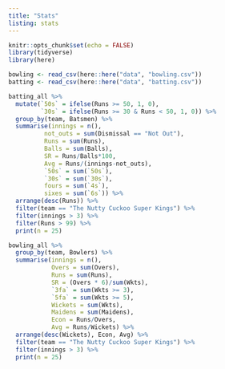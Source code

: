 ```yaml
---
title: "Stats"
listing: stats
---
```


```r
knitr::opts_chunk$set(echo = FALSE)
library(tidyverse)
library(here)

```

```r

bowling <- read_csv(here::here("data", "bowling.csv"))
batting <- read_csv(here::here("data", "batting.csv"))
```

```r
batting_all %>%
  mutate(`50s` = ifelse(Runs >= 50, 1, 0),
         `30s` = ifelse(Runs >= 30 & Runs < 50, 1, 0)) %>%
  group_by(team, Batsmen) %>%
  summarise(innings = n(),
          not_outs = sum(Dismissal == "Not Out"),
          Runs = sum(Runs),
          Balls = sum(Balls),
          SR = Runs/Balls*100,
          Avg = Runs/(innings-not_outs),
          `50s` = sum(`50s`),
          `30s` = sum(`30s`),
          fours = sum(`4s`),
          sixes = sum(`6s`)) %>%
  arrange(desc(Runs)) %>%
  filter(team == "The Nutty Cuckoo Super Kings") %>%
  filter(innings > 3) %>%
  filter(Runs > 99) %>%
  print(n = 25)
```


```r
bowling_all %>%
  group_by(team, Bowlers) %>%
  summarise(innings = n(),
            Overs = sum(Overs),
            Runs = sum(Runs),
            SR = (Overs * 6)/sum(Wkts),
            `3fa` = sum(Wkts >= 3),
            `5fa` = sum(Wkts >= 5),
            Wickets = sum(Wkts),
            Maidens = sum(Maidens),
            Econ = Runs/Overs,
            Avg = Runs/Wickets) %>%
  arrange(desc(Wickets), Econ, Avg) %>%
  filter(team == "The Nutty Cuckoo Super Kings") %>%
  filter(innings > 3) %>%
  print(n = 25)

```